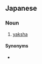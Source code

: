 ==Japanese==
{{ja-kanjitab|やく|しゃ|yomi=o}}

===Noun===
{{ja-noun|やくしゃ|hhira=やくしや}}

# {{lb|ja|Buddhism|sort=やくしや'}} [[yaksha]]

====Synonyms====
* {{ja-l|夜叉|やしゃ|yasha}}